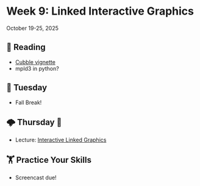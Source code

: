# Week 9: Linked Interactive Graphics



October 19-25, 2025

## 📖 Reading

- [Cubble vignette](https://cran.r-project.org/web/packages/cubble/vignettes/cb6interactive.html)
- mpld3 in python?




## 🌮 Tuesday

- Fall Break!


## 🌩️ Thursday 🔨 

- Lecture: [Interactive Linked Graphics](../slides/08-01-linked-graphics.qmd)


##  🏋 Practice Your Skills

- Screencast due!

